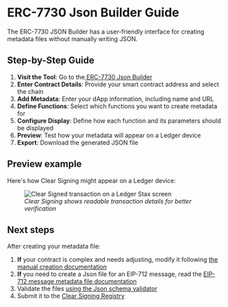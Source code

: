# ERC-7730 Json Builder Guide

The ERC-7730 JSON Builder has a user-friendly interface for creating metadata files without manually writing JSON.

## Step-by-Step Guide

1. **Visit the Tool**: Go to the[ ERC-7730 Json Builder](https://get-clear-signed.ledger.com/)
2. **Enter Contract Details**: Provide your smart contract address and select the chain
3. **Add Metadata**: Enter your dApp information, including name and URL
4. **Define Functions**: Select which functions you want to create metadata for
5. **Configure Display**: Define how each function and its parameters should be displayed
6. **Preview**: Test how your metadata will appear on a Ledger device
7. **Export**: Download the generated JSON file

## Preview example

Here's how Clear Signing might appear on a Ledger device:

<figure>
    <img
      alt="Clear Signed transaction on a Ledger Stax screen"
      src="/clear-signing/preview-example-poap.png"
    />
    <figcaption style={{ textAlign: 'center' }}>
      <i>Clear Signing shows readable transaction details for better verification</i>
    </figcaption>
</figure>



## Next steps

After creating your metadata file:

1. **If** your contract is complex and needs adjusting, modify it following [the manual creation documentation](./manual-creation/introduction)
2. **If** you need to create a Json file for an EIP-712 message, read the [EIP-712 message metadata file documentation](../EIP712-message)
3. Validate the files [using the Json schema validator](../test)
4. Submit it to the [Clear Signing Registry](../submission)